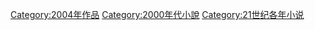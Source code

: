[[Category:2004年作品|Category:2004年作品]]
[[Category:2000年代小說|Category:2000年代小說]]
[[Category:21世纪各年小说|Category:21世纪各年小说]]